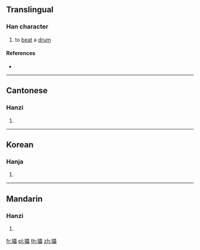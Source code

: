 ==Translingual==

===Han character===
{{Han char|rn=64|rad=手|as=15|sn=18|four=|canj=QWWW|ids=⿰扌畾}}

# to [[beat]] a [[drum]]

====References====
* {{Han ref|kx=0461.360|dkj=12929|dj=0811.080|hdz=31980.070|uh=6502|ud=25858}}

----

==Cantonese==

===Hanzi===
{{yue-hanzi|jyut=[[leoi4]]|y=leui4}}

# {{defn|lang=yue|sort=手15}}

----

==Korean==

===Hanja===
{{ko-hanja|hangeul=[[롱]]>[[농]]|eumhun=|rv=rong>nong|mr=rong>nong|y=long>nong}}

# {{defn|lang=ko|sort=手15}}

----

==Mandarin==

===Hanzi===
{{cmn-hanzi|pin=[[lèi]] ([[lei4]])|wg=lei<sup>4</sup>}}

# {{defn|lang=cmn|sort=手15}}

[[fr:攂]]
[[pl:攂]]
[[th:攂]]
[[zh:攂]]